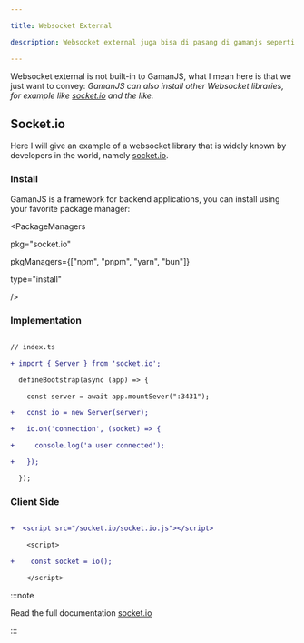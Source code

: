 ```yaml
---

title: Websocket External

description: Websocket external juga bisa di pasang di gamanjs seperti socket.io atau sejenisnya...

---
```


Websocket external is not built-in to GamanJS, what I mean here is that we just want to convey: *GamanJS can also install other Websocket libraries, for example like [socket.io](https://socket.io) and the like.*

## Socket.io

Here I will give an example of a websocket library that is widely known by developers in the world, namely [socket.io](https://socket.io).

### Install


GamanJS is a framework for backend applications, you can install using your favorite package manager:

<PackageManagers

  pkg="socket.io"

  pkgManagers={["npm", "pnpm", "yarn", "bun"]}

  type="install"

 />

### Implementation

```diff lang="ts"

// index.ts

+ import { Server } from 'socket.io';

  defineBootstrap(async (app) => {

    const server = await app.mountSever(":3431");

+   const io = new Server(server);

+   io.on('connection', (socket) => {

+     console.log('a user connected');

+   });

  });

```

### Client Side

```diff lang="html"

+  <script src="/socket.io/socket.io.js"></script>

    <script>

+    const socket = io();

    </script>

```

:::note

Read the full documentation [socket.io](https://socket.io)

:::